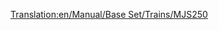 [[Translation:en/Manual/Base Set/Trains/MJS250]]
{{en/Manual/Base Set/Trains/Trains|Cost=£9,375 ($18,750)
|Speed=80 kph (50 mph)
|Weight=65 t
|Power=600 hp (? kW)
|Annual=£990 ($1,980)
|Designed=1955
|Lifespan=22
|Capacity=N/A
|Description=The MJS250 is cheap and has speed and power. Upgrade away from these as soon as time and money permit it. However, creating multiheaded engine out of two MJS250s will result in cheaper and more powerful than [[en/Manual/Base Set/Trains/Wills 2-8-0]]
|Real-life=No Real-Life Equivalent has been found for this train. If you know on what existing train this Transport Tycoon version is based, feel free to edit this page and let the world know!
}}